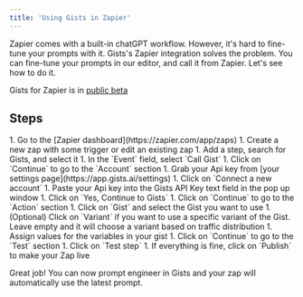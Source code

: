 ```yaml
---
title: 'Using Gists in Zapier'
---
```


Zapier comes with a built-in chatGPT workflow. However, it's hard to fine-tune your prompts with it. Gists's Zapier integration solves the problem. You can fine-tune your prompts in our editor, and call it from Zapier. Let's see how to do it.

<Tip>Gists for Zapier is in [public beta](https://zapier.com/apps/gists/integrations)</Tip>

## Steps

<Accordion title="1. Add Gists to your zap" defaultOpen>
1. Go to the [Zapier dashboard](https://zapier.com/app/zaps)
1. Create a new zap with some trigger or edit an existing zap
1. Add a step, search for Gists, and select it
1. In the `Event` field, select `Call Gist`
1. Click on `Continue` to go to the `Account` section
</Accordion>

<Accordion title="2. Allow Zapier to access your gists" defaultOpen>
1. Grab your Api key from [your settings page](https://app.gists.ai/settings)
1. Click on `Connect a new account`
1. Paste your Api key into the Gists API Key text field in the pop up window
1. Click on `Yes, Continue to Gists`
1. Click on  `Continue` to go to the `Action` section
</Accordion>

<Accordion title="3. Choose the gist you want to call" defaultOpen>
1. Click on `Gist` and select the Gist you want to use
1. (Optional) Click on `Variant` if you want to use a specific variant of the Gist. Leave empty and it will choose a variant based on traffic distribution
1. Assign values for the variables in your gist
1. Click on `Continue` to go to the `Test` section
</Accordion>

<Accordion title="4. Test and publish" defaultOpen>
1. Click on `Test step`
1. If everything is fine, click on `Publish` to make your Zap live
</Accordion>

<Check>Great job! You can now prompt engineer in Gists and your zap will automatically use the latest prompt.</Check>